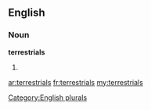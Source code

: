 ==English==

===Noun===
'''terrestrials'''

# {{plural of|[[terrestrial]]}}

[[Category:English plurals]]

[[ar:terrestrials]]
[[fr:terrestrials]]
[[my:terrestrials]]
